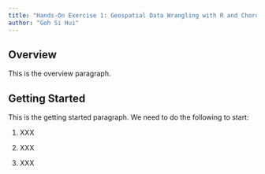 ```yaml
---
title: "Hands-On Exercise 1: Geospatial Data Wrangling with R and Choropleth"
author: "Goh Si Hui"
---
```


## Overview

This is the overview paragraph.

## Getting Started

This is the getting started paragraph. We need to do the following to start:

1.  XXX

2.  XXX

3.  XXX
